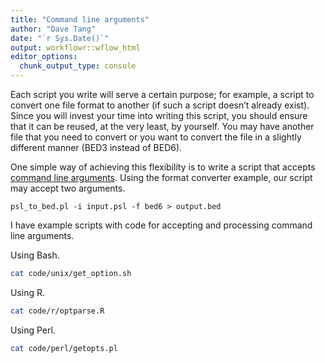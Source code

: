 ```yaml
---
title: "Command line arguments"
author: "Dave Tang"
date: "`r Sys.Date()`"
output: workflowr::wflow_html
editor_options:
  chunk_output_type: console
---
```


Each script you write will serve a certain purpose; for example, a script to convert one file format to another (if such a script doesn't already exist). Since you will invest your time into writing this script, you should ensure that it can be reused, at the very least, by yourself. You may have another file that you need to convert or you want to convert the file in a slightly different manner (BED3 instead of BED6).

One simple way of achieving this flexibility is to write a script that accepts [command line arguments](https://en.wikipedia.org/wiki/Command-line_interface#Arguments). Using the format converter example, our script may accept two arguments.

```
psl_to_bed.pl -i input.psl -f bed6 > output.bed
```

I have example scripts with code for accepting and processing command line arguments.

Using Bash.

```bash
cat code/unix/get_option.sh
```

Using R.

```bash
cat code/r/optparse.R
```

Using Perl.

```bash
cat code/perl/getopts.pl
```
